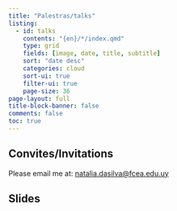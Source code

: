 ```yaml
---
title: "Palestras/talks"
listing:
  - id: talks
    contents: "{en}/*/index.qmd"
    type: grid
    fields: [image, date, title, subtitle]
    sort: "date desc"
    categories: cloud
    sort-ui: true
    filter-ui: true
    page-size: 36     
page-layout: full
title-block-banner: false
comments: false
toc: true
---
```


## Convites/Invitations

Please email me at: [natalia.dasilva\@fcea.edu.uy](natalia.dasilva@fcea.edu.uy)

## Slides

::: {#talks}
:::
